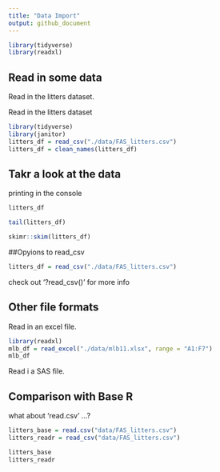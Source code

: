 ```yaml
---
title: "Data Import"
output: github_document
---
```


```r
library(tidyverse)
library(readxl)
```

## Read in some data

Read in the litters dataset.

Read in the litters dataset

```r
library(tidyverse)
library(janitor)
litters_df = read_csv("./data/FAS_litters.csv")
litters_df = clean_names(litters_df)
```

## Takr a look at the data

printing in the console

```r
litters_df
```

```r
tail(litters_df)
```

```r
skimr::skim(litters_df)
```

##Opyions to read_csv

```r
litters_df = read_csv("./data/FAS_litters.csv")
```

check out '?read_csv()' for more info

## Other file formats

Read in an excel file.

```r
library(readxl)
mlb_df = read_excel("./data/mlb11.xlsx", range = "A1:F7")
mlb_df
```

Read i a SAS file.


## Comparison with Base R

what about 'read.csv' ...?

```r
litters_base = read.csv("data/FAS_litters.csv")
litters_readr = read_csv("data/FAS_litters.csv")

litters_base
litters_readr
```

